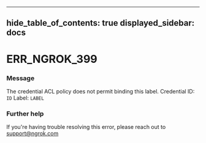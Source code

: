 

---
hide_table_of_contents: true
displayed_sidebar: docs
---


# ERR_NGROK_399

### Message
The credential ACL policy does not permit binding this label.
Credential ID: `ID`
Label: `LABEL`

<ErrorDetails />



### Further help
If you're having trouble resolving this error, please reach out to [support@ngrok.com](mailto:support@ngrok.com?subject=Help%20with%20ERR_NGROK_399)

